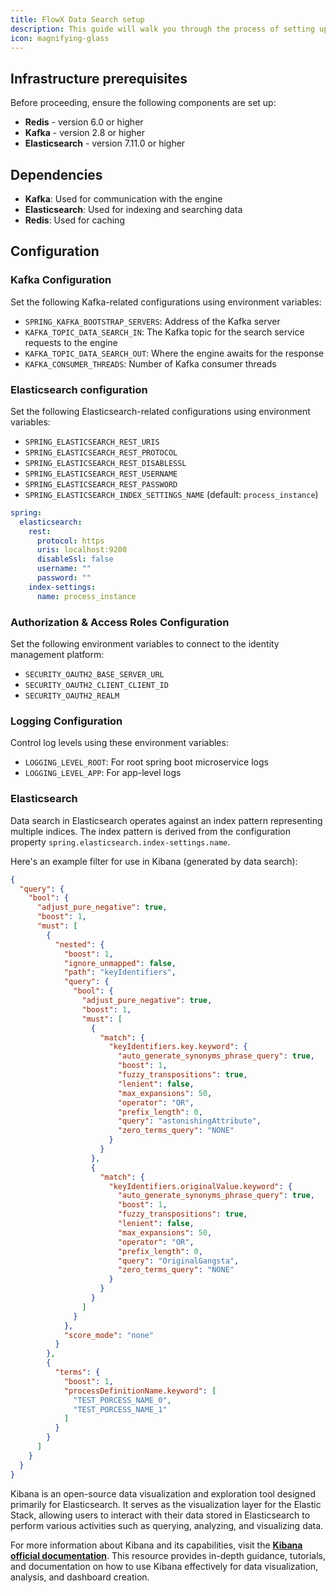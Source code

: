 ```yaml
---
title: FlowX Data Search setup
description: This guide will walk you through the process of setting up the Data Search service using a Docker image.
icon: magnifying-glass
---
```



## Infrastructure prerequisites

Before proceeding, ensure the following components are set up:

* **Redis** - version 6.0 or higher 
* **Kafka** - version 2.8 or higher
* **Elasticsearch** - version 7.11.0 or higher

## Dependencies

* **Kafka**: Used for communication with the engine
* **Elasticsearch**: Used for indexing and searching data
* **Redis**: Used for caching

## Configuration

### Kafka Configuration

Set the following Kafka-related configurations using environment variables:

* `SPRING_KAFKA_BOOTSTRAP_SERVERS`: Address of the Kafka server
* `KAFKA_TOPIC_DATA_SEARCH_IN`: The Kafka topic for the search service requests to the engine
* `KAFKA_TOPIC_DATA_SEARCH_OUT`: Where the engine awaits for the response
* `KAFKA_CONSUMER_THREADS`: Number of Kafka consumer threads

### Elasticsearch configuration

Set the following Elasticsearch-related configurations using environment variables:

* `SPRING_ELASTICSEARCH_REST_URIS` 
* `SPRING_ELASTICSEARCH_REST_PROTOCOL`
* `SPRING_ELASTICSEARCH_REST_DISABLESSL` 
* `SPRING_ELASTICSEARCH_REST_USERNAME`
* `SPRING_ELASTICSEARCH_REST_PASSWORD`
* `SPRING_ELASTICSEARCH_INDEX_SETTINGS_NAME` (default: `process_instance`)

```yaml
spring:
  elasticsearch:
    rest:
      protocol: https
      uris: localhost:9200
      disableSsl: false
      username: ""
      password: ""
    index-settings:
      name: process_instance
```

### Authorization & Access Roles Configuration

Set the following environment variables to connect to the identity management platform:

* `SECURITY_OAUTH2_BASE_SERVER_URL`
* `SECURITY_OAUTH2_CLIENT_CLIENT_ID`
* `SECURITY_OAUTH2_REALM`

### Logging Configuration

Control log levels using these environment variables:

* `LOGGING_LEVEL_ROOT`: For root spring boot microservice logs
* `LOGGING_LEVEL_APP`: For app-level logs

### Elasticsearch 

Data search in Elasticsearch operates against an index pattern representing multiple indices. The index pattern is derived from the configuration property `spring.elasticsearch.index-settings.name`.

Here's an example filter for use in Kibana (generated by data search):

```json
{
  "query": {
    "bool": {
      "adjust_pure_negative": true,
      "boost": 1,
      "must": [
        {
          "nested": {
            "boost": 1,
            "ignore_unmapped": false,
            "path": "keyIdentifiers",
            "query": {
              "bool": {
                "adjust_pure_negative": true,
                "boost": 1,
                "must": [
                  {
                    "match": {
                      "keyIdentifiers.key.keyword": {
                        "auto_generate_synonyms_phrase_query": true,
                        "boost": 1,
                        "fuzzy_transpositions": true,
                        "lenient": false,
                        "max_expansions": 50,
                        "operator": "OR",
                        "prefix_length": 0,
                        "query": "astonishingAttribute",
                        "zero_terms_query": "NONE"
                      }
                    }
                  },
                  {
                    "match": {
                      "keyIdentifiers.originalValue.keyword": {
                        "auto_generate_synonyms_phrase_query": true,
                        "boost": 1,
                        "fuzzy_transpositions": true,
                        "lenient": false,
                        "max_expansions": 50,
                        "operator": "OR",
                        "prefix_length": 0,
                        "query": "OriginalGangsta",
                        "zero_terms_query": "NONE"
                      }
                    }
                  }
                ]
              }
            },
            "score_mode": "none"
          }
        },
        {
          "terms": {
            "boost": 1,
            "processDefinitionName.keyword": [
              "TEST_PORCESS_NAME_0",
              "TEST_PORCESS_NAME_1"
            ]
          }
        }
      ]
    }
  }
}
```
<Info>
Kibana is an open-source data visualization and exploration tool designed primarily for Elasticsearch. It serves as the visualization layer for the Elastic Stack, allowing users to interact with their data stored in Elasticsearch to perform various activities such as querying, analyzing, and visualizing data.

For more information about Kibana and its capabilities, visit the [**Kibana official documentation**](https://www.elastic.co/guide/en/kibana/current/index.html). This resource provides in-depth guidance, tutorials, and documentation on how to use Kibana effectively for data visualization, analysis, and dashboard creation.
</Info>